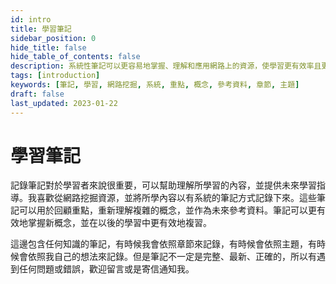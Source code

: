 ```yaml
---
id: intro
title: 學習筆記
sidebar_position: 0
hide_title: false
hide_table_of_contents: false
description: 系統性筆記可以更容易地掌握、理解和應用網路上的資源，使學習更有效率且更全面，提供對有興趣的人更好的學習經驗並獲得更多更深入的知識。
tags: [introduction]
keywords: [筆記, 學習, 網路挖掘, 系統, 重點, 概念, 參考資料, 章節, 主題]
draft: false
last_updated: 2023-01-22
---
```


# 學習筆記

記錄筆記對於學習者來說很重要，可以幫助理解所學習的內容，並提供未來學習指導。我喜歡從網路挖掘資源，並將所學內容以有系統的筆記方式記錄下來。這些筆記可以用於回顧重點，重新理解複雜的概念，並作為未來參考資料。筆記可以更有效地掌握新概念，並在以後的學習中更有效地複習。

這邊包含任何知識的筆記，有時候我會依照章節來記錄，有時候會依照主題，有時候會依照我自己的想法來記錄。但是筆記不一定是完整、最新、正確的，所以有遇到任何問題或錯誤，歡迎留言或是寄信通知我。
